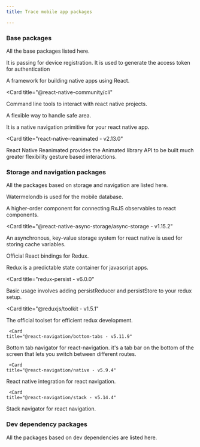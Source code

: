 ```yaml
---
title: Trace mobile app packages

---
```


### Base packages
All the base packages listed here.

<CardGroup cols={3}>
  <Card
    title="react - v17.0.2"
    >

It is passing for device registration. It is used to generate the access token for authentication
  </Card>
  <Card
    title="react-native -  v0.68.5 "
    >

A framework for building native apps using React.
  </Card>

   <Card
    title="@react-native-community/cli"
 
    
  >
Command line tools to interact with react native projects.
  </Card> 
  <Card
    title="react-native-safe-area-context - v3.2.0"
    >

A flexible way to handle safe area.
  </Card>
   <Card
    title="react-native-screens - v3.1.1"
    >

It is a native navigation primitive for your react native app.
  </Card>


   <Card
    title="react-native-reanimated - v2.13.0"
   
  >
React Native Reanimated provides the Animated library API to be built much greater flexibility gesture based interactions.
  </Card>


</CardGroup>



### Storage and navigation  packages
All the packages based on storage and navigation are listed here.


<CardGroup cols={3}>
  <Card
    title="@nozbe/watermelondb - v0.22.0"
    >

Watermelondb is used for the mobile database.
  </Card>
  <Card
    title="@nozbe/with-observables -  v1.3.0 "
    >

A higher-order component for connecting RxJS observables to react components.
  </Card>

   <Card
    title="@react-native-async-storage/async-storage - v1.15.2"
 
    
  >
An asynchronous, key-value storage system for react native is used for storing cache variables.
  </Card> 
  <Card
    title="react-redux - v7.2.3"
    >

Official React bindings for Redux.
  </Card>
   <Card
    title="redux - v4.0.5"
    >

Redux is a predictable state container for javascript apps.
  </Card>


   <Card
    title="redux-persist - v6.0.0"
   
  >
Basic usage involves adding persistReducer and persistStore to your redux setup.
  </Card>



   <Card
    title="@reduxjs/toolkit - v1.5.1"
   
  >
The official toolset for efficient redux development.
  </Card>



     <Card
    title="@react-navigation/bottom-tabs - v5.11.9"
   
  >
Bottom tab navigator for react-navigation. it's a tab bar on the bottom of the screen that lets you switch between different routes.
  </Card>



     <Card
    title="@react-navigation/native - v5.9.4"
   
  >
React native integration for react navigation.
  </Card>



     <Card
    title="@react-navigation/stack - v5.14.4"
   
  >
Stack navigator for react navigation.
  </Card>

</CardGroup>




### Dev dependency packages
All the packages based on dev dependencies are listed here.
